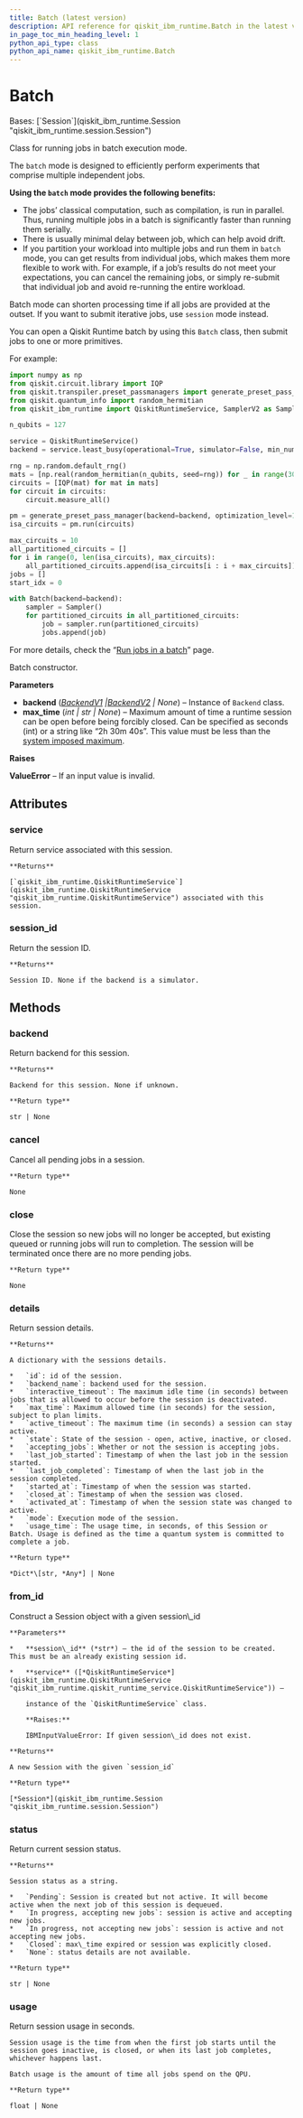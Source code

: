 ```yaml
---
title: Batch (latest version)
description: API reference for qiskit_ibm_runtime.Batch in the latest version of qiskit-ibm-runtime
in_page_toc_min_heading_level: 1
python_api_type: class
python_api_name: qiskit_ibm_runtime.Batch
---
```


# Batch

<Class id="qiskit_ibm_runtime.Batch" isDedicatedPage={true} github="https://github.com/Qiskit/qiskit-ibm-runtime/tree/stable/0.34/qiskit_ibm_runtime/batch.py#L23-L117" signature="Batch(backend=None, max_time=None)" modifiers="class">
  Bases: [`Session`](qiskit_ibm_runtime.Session "qiskit_ibm_runtime.session.Session")

  Class for running jobs in batch execution mode.

  The `batch` mode is designed to efficiently perform experiments that comprise multiple independent jobs.

  **Using the `batch` mode provides the following benefits:**

  *   The jobs’ classical computation, such as compilation, is run in parallel. Thus, running multiple jobs in a batch is significantly faster than running them serially.
  *   There is usually minimal delay between job, which can help avoid drift.
  *   If you partition your workload into multiple jobs and run them in `batch` mode, you can get results from individual jobs, which makes them more flexible to work with. For example, if a job’s results do not meet your expectations, you can cancel the remaining jobs, or simply re-submit that individual job and avoid re-running the entire workload.

  Batch mode can shorten processing time if all jobs are provided at the outset. If you want to submit iterative jobs, use `session` mode instead.

  You can open a Qiskit Runtime batch by using this `Batch` class, then submit jobs to one or more primitives.

  For example:

  ```python
  import numpy as np
  from qiskit.circuit.library import IQP
  from qiskit.transpiler.preset_passmanagers import generate_preset_pass_manager
  from qiskit.quantum_info import random_hermitian
  from qiskit_ibm_runtime import QiskitRuntimeService, SamplerV2 as Sampler, Batch

  n_qubits = 127

  service = QiskitRuntimeService()
  backend = service.least_busy(operational=True, simulator=False, min_num_qubits=n_qubits)

  rng = np.random.default_rng()
  mats = [np.real(random_hermitian(n_qubits, seed=rng)) for _ in range(30)]
  circuits = [IQP(mat) for mat in mats]
  for circuit in circuits:
      circuit.measure_all()

  pm = generate_preset_pass_manager(backend=backend, optimization_level=1)
  isa_circuits = pm.run(circuits)

  max_circuits = 10
  all_partitioned_circuits = []
  for i in range(0, len(isa_circuits), max_circuits):
      all_partitioned_circuits.append(isa_circuits[i : i + max_circuits])
  jobs = []
  start_idx = 0

  with Batch(backend=backend):
      sampler = Sampler()
      for partitioned_circuits in all_partitioned_circuits:
          job = sampler.run(partitioned_circuits)
          jobs.append(job)
  ```

  For more details, check the “[Run jobs in a batch](/guides/run-jobs-batch)” page.

  Batch constructor.

  **Parameters**

  *   **backend** ([*BackendV1*](/api/qiskit/qiskit.providers.BackendV1 "(in Qiskit v1.3)")  *|*[*BackendV2*](/api/qiskit/qiskit.providers.BackendV2 "(in Qiskit v1.3)") *| None*) – Instance of `Backend` class.
  *   **max\_time** (*int | str | None*) – Maximum amount of time a runtime session can be open before being forcibly closed. Can be specified as seconds (int) or a string like “2h 30m 40s”. This value must be less than the [system imposed maximum](/guides/max-execution-time).

  **Raises**

  **ValueError** – If an input value is invalid.

  ## Attributes

  ### service

  <Attribute id="qiskit_ibm_runtime.Batch.service">
    Return service associated with this session.

    **Returns**

    [`qiskit_ibm_runtime.QiskitRuntimeService`](qiskit_ibm_runtime.QiskitRuntimeService "qiskit_ibm_runtime.QiskitRuntimeService") associated with this session.
  </Attribute>

  ### session\_id

  <Attribute id="qiskit_ibm_runtime.Batch.session_id">
    Return the session ID.

    **Returns**

    Session ID. None if the backend is a simulator.
  </Attribute>

  ## Methods

  ### backend

  <Function id="qiskit_ibm_runtime.Batch.backend" github="https://github.com/Qiskit/qiskit-ibm-runtime/tree/stable/0.34/qiskit_ibm_runtime/session.py#L204-L212" signature="backend()">
    Return backend for this session.

    **Returns**

    Backend for this session. None if unknown.

    **Return type**

    str | None
  </Function>

  ### cancel

  <Function id="qiskit_ibm_runtime.Batch.cancel" github="https://github.com/Qiskit/qiskit-ibm-runtime/tree/stable/0.34/qiskit_ibm_runtime/session.py#L190-L194" signature="cancel()">
    Cancel all pending jobs in a session.

    **Return type**

    None
  </Function>

  ### close

  <Function id="qiskit_ibm_runtime.Batch.close" github="https://github.com/Qiskit/qiskit-ibm-runtime/tree/stable/0.34/qiskit_ibm_runtime/session.py#L196-L202" signature="close()">
    Close the session so new jobs will no longer be accepted, but existing queued or running jobs will run to completion. The session will be terminated once there are no more pending jobs.

    **Return type**

    None
  </Function>

  ### details

  <Function id="qiskit_ibm_runtime.Batch.details" github="https://github.com/Qiskit/qiskit-ibm-runtime/tree/stable/0.34/qiskit_ibm_runtime/session.py#L255-L297" signature="details()">
    Return session details.

    **Returns**

    A dictionary with the sessions details.

    *   `id`: id of the session.
    *   `backend_name`: backend used for the session.
    *   `interactive_timeout`: The maximum idle time (in seconds) between jobs that is allowed to occur before the session is deactivated.
    *   `max_time`: Maximum allowed time (in seconds) for the session, subject to plan limits.
    *   `active_timeout`: The maximum time (in seconds) a session can stay active.
    *   `state`: State of the session - open, active, inactive, or closed.
    *   `accepting_jobs`: Whether or not the session is accepting jobs.
    *   `last_job_started`: Timestamp of when the last job in the session started.
    *   `last_job_completed`: Timestamp of when the last job in the session completed.
    *   `started_at`: Timestamp of when the session was started.
    *   `closed_at`: Timestamp of when the session was closed.
    *   `activated_at`: Timestamp of when the session state was changed to active.
    *   `mode`: Execution mode of the session.
    *   `usage_time`: The usage time, in seconds, of this Session or Batch. Usage is defined as the time a quantum system is committed to complete a job.

    **Return type**

    *Dict*\[str, *Any*] | None
  </Function>

  ### from\_id

  <Function id="qiskit_ibm_runtime.Batch.from_id" github="https://github.com/Qiskit/qiskit-ibm-runtime/tree/stable/0.34/qiskit_ibm_runtime/session.py#L317-L350" signature="from_id(session_id, service)" modifiers="classmethod">
    Construct a Session object with a given session\_id

    **Parameters**

    *   **session\_id** (*str*) – the id of the session to be created. This must be an already existing session id.

    *   **service** ([*QiskitRuntimeService*](qiskit_ibm_runtime.QiskitRuntimeService "qiskit_ibm_runtime.qiskit_runtime_service.QiskitRuntimeService")) –

        instance of the `QiskitRuntimeService` class.

        **Raises:**

        IBMInputValueError: If given session\_id does not exist.

    **Returns**

    A new Session with the given `session_id`

    **Return type**

    [*Session*](qiskit_ibm_runtime.Session "qiskit_ibm_runtime.session.Session")
  </Function>

  ### status

  <Function id="qiskit_ibm_runtime.Batch.status" github="https://github.com/Qiskit/qiskit-ibm-runtime/tree/stable/0.34/qiskit_ibm_runtime/session.py#L214-L239" signature="status()">
    Return current session status.

    **Returns**

    Session status as a string.

    *   `Pending`: Session is created but not active. It will become active when the next job of this session is dequeued.
    *   `In progress, accepting new jobs`: session is active and accepting new jobs.
    *   `In progress, not accepting new jobs`: session is active and not accepting new jobs.
    *   `Closed`: max\_time expired or session was explicitly closed.
    *   `None`: status details are not available.

    **Return type**

    str | None
  </Function>

  ### usage

  <Function id="qiskit_ibm_runtime.Batch.usage" github="https://github.com/Qiskit/qiskit-ibm-runtime/tree/stable/0.34/qiskit_ibm_runtime/session.py#L241-L253" signature="usage()">
    Return session usage in seconds.

    Session usage is the time from when the first job starts until the session goes inactive, is closed, or when its last job completes, whichever happens last.

    Batch usage is the amount of time all jobs spend on the QPU.

    **Return type**

    float | None
  </Function>
</Class>

